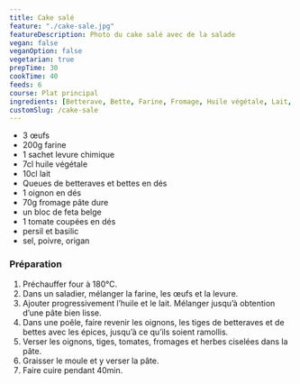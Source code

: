 ```yaml
---
title: Cake salé
feature: "./cake-sale.jpg"
featureDescription: Photo du cake salé avec de la salade
vegan: false
veganOption: false
vegetarian: true
prepTime: 30
cookTime: 40
feeds: 6
course: Plat principal
ingredients: [Betterave, Bette, Farine, Fromage, Huile végétale, Lait, Oignon, Tomate, Œuf]
customSlug: /cake-sale
---
```


<Ingredients>

- 3 <Link to="/ingredients/oeuf">œufs</Link>
- 200g <Link to="/ingredients/farine">farine</Link>
- 1 sachet levure chimique
- 7cl <Link to="/ingredients/huile-vegetale">huile végétale</Link>
- 10cl <Link to="/ingredients/lait">lait</Link>
- Queues de <Link to="/ingredients/betterave">betteraves</Link> et <Link to="/ingredients/bette">bettes</Link> en dés
- 1 <Link to="/ingredients/oignon">oignon</Link> en dés
- 70g <Link to="/ingredients/fromage">fromage</Link> pâte dure
- un bloc de <Link to="/ingredients/fromage">feta belge</Link>
- 1 <Link to="/ingredients/tomate">tomate</Link> coupées en dés
- persil et basilic
- sel, poivre, origan

</Ingredients>

### Préparation

1. Préchauffer four à 180°C.
2. Dans un saladier, mélanger la farine, les œufs et la levure.
3. Ajouter progressivement l’huile et le lait. Mélanger jusqu’à obtention d’une pâte bien lisse.
4. Dans une poêle, faire revenir les oignons, les tiges de betteraves et de bettes avec les épices, jusqu’à ce qu’ils soient ramollis.
5. Verser les oignons, tiges, tomates, fromages et herbes ciselées dans la pâte.
6. Graisser le moule et y verser la pâte.
7. Faire cuire pendant 40min.
